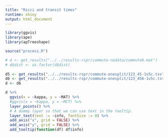 ```yaml
---
title: "Ricci and transit times"
runtime: shiny
output: html_document
---
```


```r

library(ggvis)
library(ape)
library(apTreeshape)

source("process.R")

# d <- get_results("../../results-rspr/commute-nodata/commute6.mat")
# d$dist <- as.factor(d$dist)
                   
d5 <- get_results("../../results-rspr/commute-onesplit/123_45-1v5c.tsv")
d6 <- get_results("../../results-rspr/commute-onesplit/123_456-1v5c.tsv")
d <- d6

d %>%
  ggvis(x = ~kappa, y = ~MAT) %>%
  #ggvis(x = ~kappa, y = ~MCT) %>%
  layer_points() %>%
  # A dummy layer so that we can use text in the tooltip.
  layer_text(text := ~info, fontSize := 0) %>%
  add_axis("x", grid = FALSE) %>%
  add_axis("y", grid = FALSE) %>%
  add_tooltip(function(df) df$info)
```
